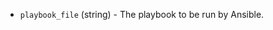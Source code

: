 <!-- Code generated from the comments of the Config struct in provisioner/ansible/provisioner.go; DO NOT EDIT MANUALLY -->

- `playbook_file` (string) - The playbook to be run by Ansible.

